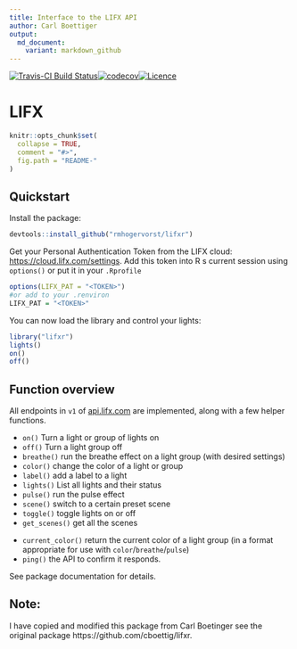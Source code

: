 ```yaml
---
title: Interface to the LIFX API
author: Carl Boettiger
output:
  md_document:
    variant: markdown_github
---
```


<!-- README.md is generated from README.Rmd. Please edit that file -->

[![Travis-CI Build Status](https://travis-ci.org/RMHogervorst/lifxr.svg?branch=master)](https://travis-ci.org/RMHogervorst/lifxr)[![codecov](https://codecov.io/gh/RMHogervorst/lifxr/branch/master/graph/badge.svg)](https://codecov.io/gh/RMHogervorst/lifxr)[![Licence](https://img.shields.io/github/license/mashape/apistatus.svg)](http://choosealicense.com/licenses/mit/)


# LIFX

```r
knitr::opts_chunk$set(
  collapse = TRUE,
  comment = "#>",
  fig.path = "README-"
)
```

## Quickstart

Install the package:

```r
devtools::install_github("rmhogervorst/lifxr")
```

Get your Personal Authentication Token from the LIFX cloud: [https://cloud.lifx.com/settings](https://cloud.lifx.com/settings). 
Add this token into R s current session using `options()`  or put it in your `.Rprofile` 

```r
options(LIFX_PAT = "<TOKEN>")
#or add to your .renviron
LIFX_PAT = "<TOKEN>"
```

You can now load the library and control your lights:

```r
library("lifxr")
lights()
on()
off()
```

## Function overview

All endpoints in `v1` of [api.lifx.com](https://api.lifx.com) are implemented, along with a few helper functions.

- `on()` Turn a light or group of lights on
- `off()` Turn a light group off
- `breathe()` run the breathe effect on a light group (with desired settings)
- `color()` change the color of a light or group
- `label()` add a label to a light
- `lights()` List all lights and their status
- `pulse()` run the pulse effect
- `scene()` switch to a certain preset scene
- `toggle()` toggle lights on or off
- `get_scenes()` get all the scenes

<!-- API not working? 
- `parse_color()` Return the HSBK for a color string
--> 
- `current_color()` return the current color of a light group (in a format appropriate for use with `color`/`breathe`/`pulse`)
- `ping()` the API to confirm it responds.

See package documentation for details. 

## Note: 
I have copied and modified this package from Carl Boetinger
see the original package https://github.com/cboettig/lifxr.
